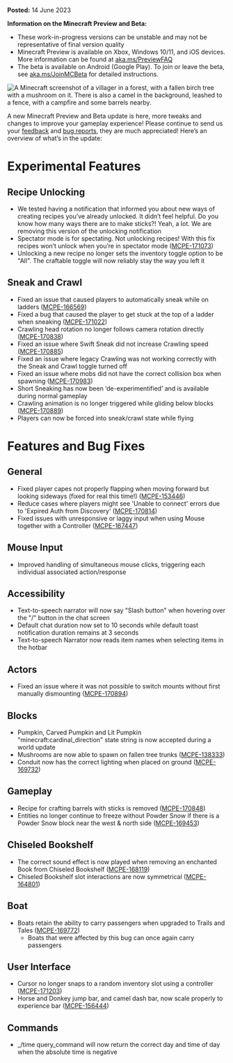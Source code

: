 **Posted:** 14 June 2023

**Information on the Minecraft Preview and Beta:**

-   These work-in-progress versions can be unstable and may not be representative of final version quality
-   Minecraft Preview is available on Xbox, Windows 10/11, and iOS devices. More information can be found at [aka.ms/PreviewFAQ](https://aka.ms/PreviewFAQ)
-   The beta is available on Android (Google Play). To join or leave the beta, see [aka.ms/JoinMCBeta](https://aka.ms/JoinMCBeta) for detailed instructions.

![A Minecraft screenshot of a villager in a forest, with a fallen birch tree with a mushroom on it. There is also a camel in the background, leashed to a fence, with a campfire and some barrels nearby.](https://feedback.minecraft.net/hc/article_attachments/16744150904333)

A new Minecraft Preview and Beta update is here, more tweaks and changes to improve your gameplay experience! Please continue to send us your [feedback](https://aka.ms/MC120Feedback) and [bug reports](https://bugs.mojang.com/), they are much appreciated! Here’s an overview of what’s in the update:

# **Experimental Features**

## **Recipe Unlocking**

-   We tested having a notification that informed you about new ways of creating recipes you’ve already unlocked. It didn’t feel helpful. Do you know how many ways there are to make sticks?! Yeah, a lot. We are removing this version of the unlocking notification
-   Spectator mode is for spectating. Not unlocking recipes! With this fix recipes won’t unlock when you’re in spectator mode ([MCPE-171073](https://bugs.mojang.com/browse/MCPE-171073))
-   Unlocking a new recipe no longer sets the inventory toggle option to be "All". The craftable toggle will now reliably stay the way you left it

## **Sneak and Crawl**

-   Fixed an issue that caused players to automatically sneak while on ladders ([MCPE-166569](https://bugs.mojang.com/browse/MCPE-166569))
-   Fixed a bug that caused the player to get stuck at the top of a ladder when sneaking ([MCPE-171022](https://bugs.mojang.com/browse/MCPE-171022))
-   Crawling head rotation no longer follows camera rotation directly ([MCPE-170838](https://bugs.mojang.com/browse/MCPE-170838))
-   Fixed an issue where Swift Sneak did not increase Crawling speed ([MCPE-170885](https://bugs.mojang.com/browse/MCPE-170885))
-   Fixed an issue where legacy Crawling was not working correctly with the Sneak and Crawl toggle turned off
-   Fixed an issue where mobs did not have the correct collision box when spawning ([MCPE-170983](https://bugs.mojang.com/browse/MCPE-170983))
-   Short Sneaking has now been ‘de-experimentified’ and is available during normal gameplay
-   Crawling animation is no longer triggered while gliding below blocks ([MCPE-170889](https://bugs.mojang.com/browse/MCPE-170889))
-   Players can now be forced into sneak/crawl state while flying

# **Features and Bug Fixes**

## **General**

-   Fixed player capes not properly flapping when moving forward but looking sideways (fixed for real this time!) ([MCPE-153446](https://bugs.mojang.com/browse/MCPE-153446))
-   Reduce cases where players might see 'Unable to connect' errors due to 'Expired Auth from Discovery' ([MCPE-170814](https://bugs.mojang.com/browse/MCPE-170814))
-   Fixed issues with unresponsive or laggy input when using Mouse together with a Controller ([MCPE-167447](https://bugs.mojang.com/browse/MCPE-167447))

## **Mouse Input**

-   Improved handling of simultaneous mouse clicks, triggering each individual associated action/response

## **Accessibility**

-   Text-to-speech narrator will now say "Slash button" when hovering over the "/" button in the chat screen
-   Default chat duration now set to 10 seconds while default toast notification duration remains at 3 seconds
-   Text-to-speech Narrator now reads item names when selecting items in the hotbar

## **Actors**

-   Fixed an issue where it was not possible to switch mounts without first manually dismounting ([MCPE-170894](https://bugs.mojang.com/browse/MCPE-170894))

## **Blocks**

-   Pumpkin, Carved Pumpkin and Lit Pumpkin "minecraft:cardinal\_direction" state string is now accepted during a world update
-   Mushrooms are now able to spawn on fallen tree trunks ([MCPE-138333](https://bugs.mojang.com/browse/MCPE-138333))
-   Conduit now has the correct lighting when placed on ground ([MCPE-169732](https://bugs.mojang.com/browse/MCPE-169732))

## **Gameplay**

-   Recipe for crafting barrels with sticks is removed ([MCPE-170848](https://bugs.mojang.com/browse/MCPE-170848))
-   Entities no longer continue to freeze without Powder Snow if there is a Powder Snow block near the west & north side ([MCPE-169453](https://bugs.mojang.com/browse/MCPE-169453))

## **Chiseled Bookshelf**

-   The correct sound effect is now played when removing an enchanted Book from Chiseled Bookshelf ([MCPE-168119](https://bugs.mojang.com/browse/MCPE-168119))
-   Chiseled Bookshelf slot interactions are now symmetrical ([MCPE-164801](https://bugs.mojang.com/browse/MCPE-164801))

## **Boat**

-   Boats retain the ability to carry passengers when upgraded to Trails and Tales ([MCPE-169772](https://bugs.mojang.com/browse/MCPE-169772))
    -   Boats that were affected by this bug can once again carry passengers

## **User Interface**

-   Cursor no longer snaps to a random inventory slot using a controller ([MCPE-171203](https://bugs.mojang.com/browse/MCPE-171203))
-   Horse and Donkey jump bar, and camel dash bar, now scale properly to experience bar ([MCPE-156444](https://bugs.mojang.com/browse/MCPE-156444))

## **Commands**

-   _/time query_command will now return the correct day and time of day when the absolute time is negative

